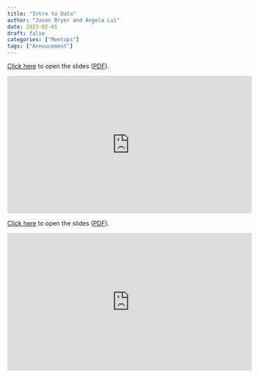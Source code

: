 ```yaml
---
title: "Intro to Data"
author: "Jason Bryer and Angela Lui"
date: 2023-02-01
draft: false
categories: ["Meetups"]
tags: ["Annoucement"]
---
```



[Click here](/slides/01-Intro_to_Data.html#1) to open the slides ([PDF](/slides/01-Intro_to_Data.pdf)).

<iframe width="560" height="315" src="https://www.youtube.com/embed/9XK-Caj35lM" title="YouTube video player" frameborder="0" allow="accelerometer; autoplay; clipboard-write; encrypted-media; gyroscope; picture-in-picture" allowfullscreen></iframe>

<!--more-->

[Click here](/slides/01-Intro_to_Data.html#1) to open the slides ([PDF](/slides/01-Intro_to_Data.pdf)).

<iframe width="560" height="315" src="https://www.youtube.com/embed/9XK-Caj35lM" title="YouTube video player" frameborder="0" allow="accelerometer; autoplay; clipboard-write; encrypted-media; gyroscope; picture-in-picture" allowfullscreen></iframe>



